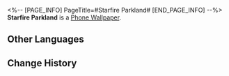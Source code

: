 <%-- [PAGE_INFO]
PageTitle=#Starfire Parkland#
[END_PAGE_INFO] --%>
{{Item Infobox
|id          = 221003
|image       = Item Starfire Parkland.png
|type        = Phone Wallpaper
|invCategory = 
|rarity      = 4
|effect      = 
|description = After obtaining Phone Wallpapers, they can be changed in the Phone function
|source1     = [[Obtained from the A Foxian Tale of the Haunted Event]]
}}
{{Description|''"The previous host tasted so bitter, I couldn't bring myself to enjoy them..."''<br />''"I like bitter! Shall I trade my sweet one with you next time?"''}}
'''Starfire Parkland''' is a [[Phone Wallpaper]].

==Other Languages==
{{Other Languages
|en   = Starfire Parkland
|zhs  = 星火游园
|zht  = 星火遊園
|ja   = 星火游園
|ko   = 불꽃 정원
|es   = Parque de fuego estelar
|fr   = Foyer du feu d'étoile
|ru   = Сад искр
|th   = สวนประกายเพลิงหฤหรรษ์
|vi   = Khu Vườn Tinh Hỏa
|de   = Sternenfeuergarten
|id   = Taman Bintang Api
|pt   = Parque Chama Estelar
}}

==Change History==
{{Change History|1.5}}